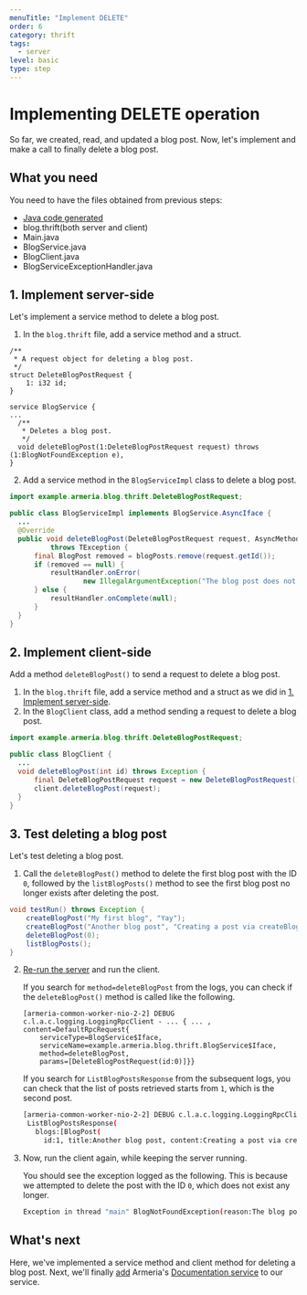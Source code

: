 ```yaml
---
menuTitle: "Implement DELETE"
order: 6
category: thrift
tags:
  - server
level: basic
type: step
---
```


# Implementing DELETE operation

So far, we created, read, and updated a blog post.
Now, let's implement and make a call to finally delete a blog post.

<TutorialSteps current={6} />

## What you need

You need to have the files obtained from previous steps:

- [Java code generated](/tutorials/thrift/blog/define-service#compile-the-thrift-file)
- blog.thrift(both server and client)
- Main.java
- BlogService.java
- BlogClient.java
- BlogServiceExceptionHandler.java

## 1. Implement server-side

Let's implement a service method to delete a blog post.

1. In the `blog.thrift` file, add a service method and a struct.
  ```thrift filename=blog.thrift
  /**
   * A request object for deleting a blog post.
   */
  struct DeleteBlogPostRequest {
      1: i32 id;
  }

  service BlogService {
  ...
    /**
     * Deletes a blog post.
     */
    void deleteBlogPost(1:DeleteBlogPostRequest request) throws (1:BlogNotFoundException e),
  }
  ```
2. Add a service method in the `BlogServiceImpl` class to delete a blog post.
  ```java filename=BlogServiceImpl.java
  import example.armeria.blog.thrift.DeleteBlogPostRequest;

  public class BlogServiceImpl implements BlogService.AsyncIface {
    ...
    @Override
    public void deleteBlogPost(DeleteBlogPostRequest request, AsyncMethodCallback<Void> resultHandler)
            throws TException {
        final BlogPost removed = blogPosts.remove(request.getId());
        if (removed == null) {
            resultHandler.onError(
                    new IllegalArgumentException("The blog post does not exist. ID: " + request.getId()));
        } else {
            resultHandler.onComplete(null);
        }
    }
  }
  ```

## 2. Implement client-side

Add a method `deleteBlogPost()` to send a request to delete a blog post.

1. In the `blog.thrift` file, add a service method and a struct as we did in [1. Implement server-side](#1-implement-server-side).
2. In the `BlogClient` class, add a method sending a request to delete a blog post.
  ```java filename=BlogClient.java
  import example.armeria.blog.thrift.DeleteBlogPostRequest;

  public class BlogClient {
    ...
    void deleteBlogPost(int id) throws Exception {
        final DeleteBlogPostRequest request = new DeleteBlogPostRequest().setId(id);
        client.deleteBlogPost(request);
    }
  }
  ```

## 3. Test deleting a blog post

Let's test deleting a blog post.

1. Call the `deleteBlogPost()` method to delete the first blog post with the ID `0`, followed by the `listBlogPosts()` method to see the first blog post no longer exists after deleting the post.
  ```java filename=BlogClient.java
  void testRun() throws Exception {
      createBlogPost("My first blog", "Yay");
      createBlogPost("Another blog post", "Creating a post via createBlogPost().");
      deleteBlogPost(0);
      listBlogPosts();
  }
  ```
2. [Re-run the server](/tutorials/thrift/blog/create-server#7-test-run) and run the client.

    If you search for `method=deleteBlogPost` from the logs, you can check if the `deleteBlogPost()` method is called like the following.
    ```
    [armeria-common-worker-nio-2-2] DEBUG c.l.a.c.logging.LoggingRpcClient - ... { ... , content=DefaultRpcRequest{
        serviceType=BlogService$Iface,
        serviceName=example.armeria.blog.thrift.BlogService$Iface,
        method=deleteBlogPost,
        params=[DeleteBlogPostRequest(id:0)]}}
    ```
    If you search for `ListBlogPostsResponse` from the subsequent logs, you can check that the list of posts retrieved starts from `1`, which is the second post.
   ```bash
   [armeria-common-worker-nio-2-2] DEBUG c.l.a.c.logging.LoggingRpcClient - ... { ... , content=CompletableRpcResponse{
    ListBlogPostsResponse(
      blogs:[BlogPost(
        id:1, title:Another blog post, content:Creating a post via createBlogPost()., createdAt:1677145864108, modifiedAt:1677145864108)])}}
   ```
4. Now, run the client again, while keeping the server running.

   You should see the exception logged as the following.
   This is because we attempted to delete the post with the ID `0`, which does not exist any longer.
   ```bash
   Exception in thread "main" BlogNotFoundException(reason:The blog post does not exist. ID: 0)
   ```

## What's next

Here, we've implemented a service method and client method for deleting a blog post.
Next, we'll finally [add](/tutorials/thrift/blog/add-docservice) Armeria's [Documentation service](/docs/server-docservice) to our service.

<TutorialSteps current={6} />
